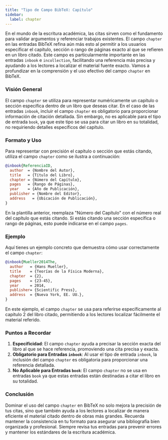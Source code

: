 ```yaml
---
title: "Tipo de Campo BibTeX: Capítulo"
sidebar:
  label: chapter
---
```



En el mundo de la escritura académica, las citas sirven como el fundamento para validar argumentos y referenciar trabajos existentes. El campo `chapter` en las entradas BibTeX refina aún más esto al permitir a los usuarios especificar el capítulo, sección o rango de páginas exacto al que se refieren en un libro citado. Este campo es particularmente importante en las entradas `inbook` e `incollection`, facilitando una referencia más precisa y ayudando a los lectores a localizar el material fuente exacto. Vamos a profundizar en la comprensión y el uso efectivo del campo `chapter` en BibTeX.

<CiteDrive />

### Visión General

El campo `chapter` se utiliza para representar numéricamente un capítulo o sección específica dentro de un libro que deseas citar. En el caso de las entradas `inbook`, incluir el campo `chapter` es obligatorio para proporcionar información de citación detallada. Sin embargo, no es aplicable para el tipo de entrada `book`, ya que este tipo se usa para citar un libro en su totalidad, no requiriendo detalles específicos del capítulo.

### Formato y Uso

Para representar con precisión el capítulo o sección que estás citando, utiliza el campo `chapter` como se ilustra a continuación:

```bibtex
@inbook{ReferenciaID,
  author  = {Nombre del Autor},
  title   = {Título del Libro},
  chapter = {Número del Capítulo},
  pages   = {Rango de Páginas},
  year    = {Año de Publicación},
  publisher = {Nombre del Editor},
  address   = {Ubicación de Publicación},
}
```

En la plantilla anterior, reemplaza "Número del Capítulo" con el número real del capítulo que estás citando. Si estás citando una sección específica o rango de páginas, esto puede indicarse en el campo `pages`.

### Ejemplo

Aquí tienes un ejemplo concreto que demuestra cómo usar correctamente el campo `chapter`:

```bibtex
@inbook{Mueller2014The,
  author   = {Hans Mueller},
  title    = {Teorías de la Física Moderna},
  chapter  = {2},
  pages    = {23-45},
  year     = 2014,
  publisher= {Scientific Press},
  address  = {Nueva York, EE. UU.},
}
```

En este ejemplo, el campo `chapter` se usa para referirse específicamente al capítulo 2 del libro citado, permitiendo a los lectores localizar fácilmente el material referido.

### Puntos a Recordar

1. **Especificidad**: El campo `chapter` ayuda a precisar la sección exacta del libro al que se hace referencia, promoviendo una cita precisa y exacta.
2. **Obligatorio para Entradas `inbook`**: Al usar el tipo de entrada `inbook`, la inclusión del campo `chapter` es obligatoria para proporcionar una referencia detallada.
3. **No Aplicable para Entradas `book`**: El campo `chapter` no se usa en entradas `book` ya que estas entradas están destinadas a citar el libro en su totalidad.

### Conclusión

Dominar el uso del campo `chapter` en BibTeX no solo mejora la precisión de tus citas, sino que también ayuda a los lectores a localizar de manera eficiente el material citado dentro de obras más grandes. Recuerda mantener la consistencia en tu formato para asegurar una bibliografía bien organizada y profesional. Siempre revisa tus entradas para prevenir errores y mantener los estándares de la escritura académica.
